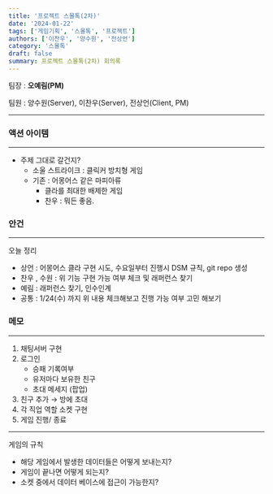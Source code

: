 ```yaml
---
title: '프로젝트 스몰톡(2차)'
date: '2024-01-22'
tags: ['게임기획', '스몰톡', '프로젝트']
authors: ['이찬우', '양수원', '전상언']
category: '스몰톡'
draft: false
summary: 프로젝트 스몰톡(2차) 회의록
---
```


팀장 : **오예림(PM)**

팀원 : 양수원(Server), 이찬우(Server), 전상언(Client, PM)

---

### 액션 아이템

---

- 주제 그대로 갈건지?
  - 소울 스트라이크 : 클릭커 방치형 게임
  - 기존 : 어몽어스 같은 마피아류
    - 클라를 최대한 배제한 게임
    - 찬우 : 뭐든 좋음.

### 안건

---

오늘 정리

- 상언 : 어몽어스 클라 구현 시도, 수요일부터 진행시 DSM 규칙, git repo 생성
- 찬우 , 수원 : 위 기능 구현 가능 여부 체크 및 래퍼런스 찾기
- 예림 : 래퍼런스 찾기, 인수인계
- 공통 : 1/24(수) 까지 위 내용 체크해보고 진행 가능 여부 고민 해보기

### 메모

---

1. 채팅서버 구현
2. 로그인
   - 승패 기록여부
   - 유저마다 보유한 친구
   - 초대 메세지 (팝업)
3. 친구 추가 → 방에 초대
4. 각 직업 역할 소켓 구현
5. 게임 진행/ 종료

---

게임의 규칙

- 해당 게임에서 발생한 데이터들은 어떻게 보내는지?
- 게임이 끝나면 어떻게 되는지?
- 소켓 중에서 데이터 베이스에 접근이 가능한지?
